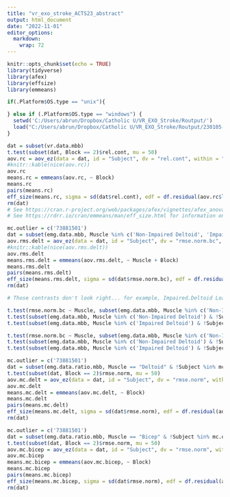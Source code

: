 ---
title: "vr_exo_stroke_ACTS23_abstract"
output: html_document
date: "2022-11-01"
editor_options: 
  markdown: 
    wrap: 72
---

```{r setup, include=FALSE}
knitr::opts_chunk$set(echo = TRUE)
library(tidyverse)
library(afex)
library(effsize)
library(emmeans)
```

```{r Import Data, include = F}
if(.Platform$OS.type == "unix"){

} else if (.Platform$OS.type == "windows") {
  setwd('C:/Users/abrun/Dropbox/Catholic U/VR_EXO_Stroke/Routput/')
  load("C:/Users/abrun/Dropbox/Catholic U/VR_EXO_Stroke/Routput/230105-VREXO-Stroke-WS-NOremoval.RData")
}
```

```{r RC stats, echo=F}
dat = subset(vr.data.mbb)
t.test(subset(dat, Block == 2)$rel.cont, mu = 50)
aov.rc = aov_ez(data = dat, id = "Subject", dv = "rel.cont", within = "Block")
#knitr::kable(nice(aov.rc))
aov.rc
means.rc = emmeans(aov.rc, ~ Block)
means.rc
pairs(means.rc)
eff_size(means.rc, sigma = sd(dat$rel.cont), edf = df.residual(aov.rc$lm))
rm(dat)
# See https://cran.r-project.org/web/packages/afex/vignettes/afex_anova_example.html for information on emmeans() and pairs()
# See https://rdrr.io/cran/emmeans/man/eff_size.html for information on effect sizes. Note: for sigma, I'm using the SD of the entire dataset. There are many ways to do this (i.e., average of SD per sample, RMS of sample SDs, etc.), but the difference is negligible.
```

```{r RMS Activity - Deltoid stats, echo=F}
mc.outlier = c('73881501')
dat = subset(emg.data.mbb, Muscle %in% c('Non-Impaired Deltoid', 'Impaired Deltoid') & !Subject %in% mc.outlier & !Block %in% 2)
aov.rms.delt = aov_ez(data = dat, id = "Subject", dv = "rmse.norm.bc", within = c("Muscle","Block"))
#knitr::kable(nice(aov.rms.delt))
aov.rms.delt
means.rms.delt = emmeans(aov.rms.delt, ~ Muscle + Block)
means.rms.delt
pairs(means.rms.delt)
eff_size(means.rms.delt, sigma = sd(dat$rmse.norm.bc), edf = df.residual(aov.rms.delt$lm))
rm(dat)

# Those contrasts don't look right... for example, Impaired.Deltoid Loading (x3) vs. Impaired.Deltoid Post (x4) is p = 0.02, but Impaired.Deltoid Loading vs. Imapired.Deltoid Post is p = 0.08. Try these comparisons...

t.test(rmse.norm.bc ~ Muscle, subset(emg.data.mbb, Muscle %in% c('Non-Impaired Deltoid', 'Impaired Deltoid') & !Subject %in% mc.outlier & Block %in% 3))
t.test(subset(emg.data.mbb, Muscle %in% c('Non-Impaired Deltoid') & !Subject %in% mc.outlier & Block %in% 3)$rmse.norm.bc, mu = 0, paried = FALSE)
t.test(subset(emg.data.mbb, Muscle %in% c('Impaired Deltoid') & !Subject %in% mc.outlier & Block %in% 3)$rmse.norm.bc, mu = 0, paried = FALSE)

t.test(rmse.norm.bc ~ Muscle, subset(emg.data.mbb, Muscle %in% c('Non-Impaired Deltoid', 'Impaired Deltoid') & !Subject %in% mc.outlier & Block %in% 4))
t.test(subset(emg.data.mbb, Muscle %in% c('Non-Impaired Deltoid') & !Subject %in% mc.outlier & Block %in% 4)$rmse.norm.bc, mu = 0, paried = FALSE)
t.test(subset(emg.data.mbb, Muscle %in% c('Impaired Deltoid') & !Subject %in% mc.outlier & Block %in% 4)$rmse.norm.bc, mu = 0, paried = FALSE)
```

```{r MC - Deltoid stats, echo=F}
mc.outlier = c('73881501')
dat = subset(emg.data.ratio.mbb, Muscle == "Deltoid" & !Subject %in% mc.outlier)
t.test(subset(dat, Block == 2)$rmse.norm, mu = 50)
aov.mc.delt = aov_ez(data = dat, id = "Subject", dv = "rmse.norm", within = "Block") #knitr::kable(nice(aov.mc.delt))
aov.mc.delt
means.mc.delt = emmeans(aov.mc.delt, ~ Block)
means.mc.delt
pairs(means.mc.delt)
eff_size(means.mc.delt, sigma = sd(dat$rmse.norm), edf = df.residual(aov.mc.delt$lm))
rm(dat)
```

```{r MC - Bicep stats, echo=F}
mc.outlier = c('73881501')
dat = subset(emg.data.ratio.mbb, Muscle == "Bicep" & !Subject %in% mc.outlier)
t.test(subset(dat, Block == 2)$rmse.norm, mu = 50)
aov.mc.bicep = aov_ez(data = dat, id = "Subject", dv = "rmse.norm", within = "Block") #knitr::kable(nice(aov.mc.bicep))
aov.mc.bicep
means.mc.bicep = emmeans(aov.mc.bicep, ~ Block)
means.mc.bicep
pairs(means.mc.bicep)
eff_size(means.mc.bicep, sigma = sd(dat$rmse.norm), edf = df.residual(aov.mc.bicep$lm))
rm(dat)
```
